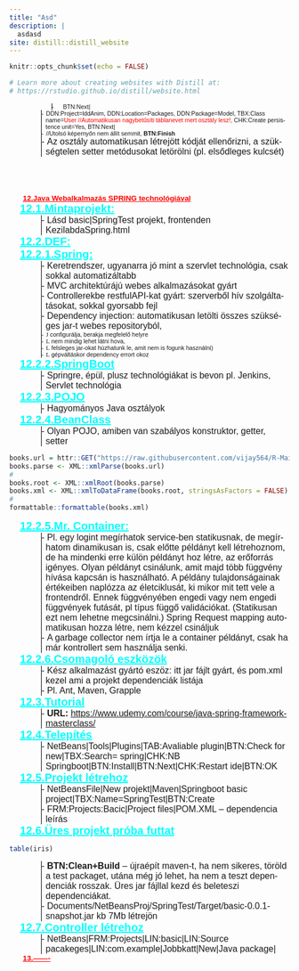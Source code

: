 ```yaml
---
title: "Asd"
description: |
  asdasd
site: distill::distill_website
---
```


```r
knitr::opts_chunk$set(echo = FALSE)

# Learn more about creating websites with Distill at:
# https://rstudio.github.io/distill/website.html

```


<html xmlns:ns0="urn:schemas-microsoft-com:office:smarttags">

<head>
<link rel="stylesheet" href="https://maxcdn.bootstrapcdn.com/bootstrap/3.3.5/css/bootstrap.min.css" integrity="sha512-dTfge/zgoMYpP7QbHy4gWMEGsbsdZeCXz7irItjcC3sPUFtf0kuFbDz/ixG7ArTxmDjLXDmezHubeNikyKGVyQ==" crossorigin="anonymous">
<link rel="stylesheet" href="https://cdn.rawgit.com/afeld/bootstrap-toc/2f761d4/dist/bootstrap-toc.min.css">

<meta http-equiv=Content-Type content="text/html; charset=windows-1250">
<meta name=Generator content="Microsoft Word 15 (filtered)">
<title>PHP OOP</title>

<style>
<!--
 /* Font Definitions */
 @font-face
	{font-family:Wingdings;
	panose-1:5 0 0 0 0 0 0 0 0 0;}
@font-face
	{font-family:Sendnya;
	panose-1:0 0 4 0 0 0 0 0 0 0;}
@font-face
	{font-family:"Cambria Math";
	panose-1:2 4 5 3 5 4 6 3 2 4;}
@font-face
	{font-family:Calibri;
	panose-1:2 15 5 2 2 2 4 3 2 4;}
@font-face
	{font-family:"Calibri Light";
	panose-1:2 15 3 2 2 2 4 3 2 4;}
@font-face
	{font-family:"Arial Narrow";
	panose-1:2 11 6 6 2 2 2 3 2 4;}
@font-face
	{font-family:Tahoma;
	panose-1:2 11 6 4 3 5 4 4 2 4;}
 /* Style Definitions */
 p.MsoNormal, li.MsoNormal, div.MsoNormal
	{margin-top:0cm;
	margin-right:0cm;
	margin-bottom:0cm;
	margin-left:42.55pt;
	text-align:justify;
	punctuation-wrap:simple;
	text-autospace:none;
	font-size:8.0pt;
	font-family:"Arial Narrow",sans-serif;}
h1
	{mso-style-link:"Címsor 1 Char";
	margin-top:0cm;
	margin-right:0cm;
	margin-bottom:0cm;
	margin-left:14.2pt;
	text-indent:4pt;
	page-break-after:avoid;
	punctuation-wrap:simple;
	text-autospace:none;
	border:none;
	padding:0cm;
	font-size:10.0pt;
	font-family:"Arial Narrow",sans-serif;
	color:red;
	text-decoration:underline;}
h2
	{margin-top:0cm;
	margin-right:0cm;
	margin-bottom:0cm;
	margin-left:21.3pt;
	text-indent:-7.1pt;
	page-break-after:avoid;
	punctuation-wrap:simple;
	text-autospace:none;
	border:none;
	padding:0cm;
	font-size:15.0pt;
	font-family:"Arial Narrow",sans-serif;
	color:aqua;
	text-decoration:underline;}
h3
	{margin-top:0cm;
	margin-right:0cm;
	margin-bottom:0cm;
	margin-left:1.0cm;
	text-indent:-7.1pt;
	page-break-after:avoid;
	punctuation-wrap:simple;
	text-autospace:none;
	border:none;
	padding:0cm;
	font-size:13.0pt;
	font-family:"Arial Narrow",sans-serif;
	color:#00B050;
	text-decoration:underline;}
h4
	{margin-top:0cm;
	margin-right:0cm;
	margin-bottom:0cm;
	margin-left:35.45pt;
	text-indent:-7.1pt;
	page-break-after:avoid;
	punctuation-wrap:simple;
	text-autospace:none;
	border:none;
	padding:0cm;
	font-size:12.0pt;
	font-family:"Arial Narrow",sans-serif;
	color:blue;
	text-decoration:underline;}
h5
	{margin-top:0cm;
	margin-right:0cm;
	margin-bottom:0cm;
	margin-left:42.55pt;
	text-indent:-7.1pt;
	punctuation-wrap:simple;
	text-autospace:none;
	border:none;
	padding:0cm;
	font-size:11.0pt;
	font-family:"Arial Narrow",sans-serif;
	color:#1F497D;
	text-decoration:underline;}
h6
	{margin-top:0cm;
	margin-right:0cm;
	margin-bottom:0cm;
	margin-left:85.1pt;
	text-indent:-42.55pt;
	punctuation-wrap:simple;
	text-autospace:none;
	border:none;
	padding:0cm;
	font-size:10.0pt;
	font-family:"Arial Narrow",sans-serif;
	color:black;
	text-decoration:underline;}
p.MsoHeading7, li.MsoHeading7, div.MsoHeading7
	{margin-top:12.0pt;
	margin-right:0cm;
	margin-bottom:3.0pt;
	margin-left:106.3pt;
	text-align:justify;
	text-indent:-35.4pt;
	punctuation-wrap:simple;
	text-autospace:none;
	font-size:8.0pt;
	font-family:"Arial",sans-serif;}
p.MsoHeading8, li.MsoHeading8, div.MsoHeading8
	{margin-top:12.0pt;
	margin-right:0cm;
	margin-bottom:3.0pt;
	margin-left:141.7pt;
	text-align:justify;
	text-indent:-35.4pt;
	punctuation-wrap:simple;
	text-autospace:none;
	font-size:8.0pt;
	font-family:"Arial",sans-serif;
	font-style:italic;}
p.MsoHeading9, li.MsoHeading9, div.MsoHeading9
	{margin-top:12.0pt;
	margin-right:0cm;
	margin-bottom:3.0pt;
	margin-left:177.1pt;
	text-align:justify;
	text-indent:-35.4pt;
	punctuation-wrap:simple;
	text-autospace:none;
	font-size:9.0pt;
	font-family:"Arial",sans-serif;
	font-style:italic;}
p.MsoHeader, li.MsoHeader, div.MsoHeader
	{margin-top:0cm;
	margin-right:0cm;
	margin-bottom:1.0pt;
	margin-left:0cm;
	text-align:justify;
	punctuation-wrap:simple;
	text-autospace:none;
	border:none;
	padding:0cm;
	font-size:8.0pt;
	font-family:"Arial Narrow",sans-serif;}
p.MsoFooter, li.MsoFooter, div.MsoFooter
	{margin-top:1.0pt;
	margin-right:0cm;
	margin-bottom:0cm;
	margin-left:0cm;
	text-align:justify;
	punctuation-wrap:simple;
	text-autospace:none;
	border:none;
	padding:0cm;
	font-size:8.0pt;
	font-family:"Arial Narrow",sans-serif;}
p.MsoMacroText, li.MsoMacroText, div.MsoMacroText
	{mso-style-link:"Makró szövege Char";
	margin-top:0cm;
	margin-right:7.1pt;
	margin-bottom:2px;
	margin-left:0cm;
	line-height:75%;
	punctuation-wrap:simple;
	text-autospace:none;
	border:none;
	padding:0cm;
	font-size:9.0pt;
	font-family:"Courier New";}
p.MsoList, li.MsoList, div.MsoList
	{margin-top:0cm;
	margin-right:0cm;
	margin-bottom:0cm;
	margin-left:49.65pt;
	text-indent:-7.1pt;
	punctuation-wrap:simple;
	text-autospace:none;
	border:none;
	padding:0cm;
	font-size:12.0pt;
	font-family:"Arial Narrow",sans-serif;}
p.MsoList2, li.MsoList2, div.MsoList2
	{margin-top:0cm;
	margin-right:0cm;
	margin-bottom:0cm;
	margin-left:2.0cm;
	text-indent:-7.05pt;
	punctuation-wrap:simple;
	text-autospace:none;
	border:none;
	padding:0cm;
	font-size:8.0pt;
	font-family:"Arial Narrow",sans-serif;}
p.MsoList3, li.MsoList3, div.MsoList3
	{margin-top:0cm;
	margin-right:0cm;
	margin-bottom:0cm;
	margin-left:63.8pt;
	text-align:justify;
	text-indent:-7.65pt;
	punctuation-wrap:simple;
	text-autospace:none;
	border:none;
	padding:0cm;
	font-size:9.0pt;
	font-family:"Arial Narrow",sans-serif;}
span.MakrszvegeChar
	{mso-style-name:"Makró szövege Char";
	mso-style-link:"Makró szövege";
	font-family:"Courier New";}
.MsoChpDefault
	{font-size:10.0pt;}
 /* Page Definitions */
 @page WordSection1
	{size:595.3pt 841.9pt;
	margin:42.55pt 42.55pt 51.05pt 42.55pt;}
div.WordSection1
	{page:WordSection1;}
@page WordSection2
	{size:595.3pt 841.9pt;
	margin:42.55pt 42.55pt 51.05pt 42.55pt;}
div.WordSection2
	{page:WordSection2;}
 /* List Definitions */
 ol
	{margin-bottom:0cm;}
ul
	{margin-bottom:0cm;}

-->
</style>
<script src="https://code.jquery.com/jquery-2.1.4.min.js"></script>
<script src="https://maxcdn.bootstrapcdn.com/bootstrap/3.3.5/js/bootstrap.min.js" integrity="sha512-K1qjQ+NcF2TYO/eI3M6v8EiNYZfA95pQumfvcVrTHtwQVDG+aHRqLi/ETn2uB+1JqwYqVG3LIvdm9lj6imS/pQ==" crossorigin="anonymous"></script>
<script src="https://cdn.rawgit.com/afeld/bootstrap-toc/2f761d4/dist/bootstrap-toc.min.js"></script>

</head>

<body lang=HU link=blue vlink="#954F72" style='word-wrap:break-word' data-spy="scroll" data-target="#toc">

<nav id="toc" data-spy="affix" data-toggle="toc"></nav>

<div class=WordSection1>

<div style='border:none;border-left:solid windowtext 1.0pt;padding:0cm 0cm 0cm 0cm;
margin-left:2.0cm;margin-right:0cm'>

<p class=MsoList2 style='margin-left:0cm;text-indent:0cm'><span
style='font-family:"Arial",sans-serif'>-<span style='font:7.0pt "Times New Roman"'>&nbsp;&nbsp;&nbsp;&nbsp;&nbsp;&nbsp;
</span></span>BTN:Next|</p>

</div>

<div style='border:none;border-left:solid windowtext 1.0pt;padding:0cm 0cm 0cm 0cm;
margin-left:42.55pt;margin-right:0cm'>

<p class=MsoList2 style='margin-left:5.65pt;text-indent:-5.65pt'><span
style='font-family:"Arial",sans-serif'>-<span style='font:7.0pt "Times New Roman"'>&nbsp;
</span></span>DDN:Project=lddAnim, DDN:Location=Packages, DDN:Package=Model,
TBX:Class name=<span style='color:red'>User</span> <span style='color:red'>//Automatikusan
nagybetűsíti táblanevet mert osztály lesz!,</span> CHK:Create persistence
unit=Yes, BTN:Next|</p>

<p class=MsoList2 style='margin-left:5.65pt;text-indent:-5.65pt'><span
style='font-family:"Arial",sans-serif'>-<span style='font:7.0pt "Times New Roman"'>&nbsp;
</span></span>//Utolsó képernyőn nem állít semmit, <b>BTN:Finish</b></p>

<p class=MsoList style='margin-left:5.65pt;text-indent:-5.65pt'><span
style='font-family:"Arial",sans-serif'>-<span style='font:7.0pt "Times New Roman"'>&nbsp;
</span></span>Az osztály automatikusan létrejött kódját ellenőrizni, a
szükségtelen setter metódusokat letörölni (pl. elsődleges kulcsét)</p>

</div>

<p class=MsoNormal>&nbsp;</p>

<p class=MsoNormal>&nbsp;</p>

</div>

<b><u><span style='font-size:10.0pt;font-family:"Arial Narrow",sans-serif;
color:red'><br clear=all style='page-break-before:always'>
</span></u></b>

<div class=WordSection2>

#  12.Java Webalkalmazás SPRING technológiával

##  12.1.Mintaprojekt:

<div style='border:none;border-left:solid windowtext 1.0pt;padding:0cm 0cm 0cm 0cm;
margin-left:42.55pt;margin-right:0cm'>

<p class=MsoList style='margin-left:5.65pt;text-indent:-5.65pt'><span
style='font-family:"Arial",sans-serif'>-<span style='font:7.0pt "Times New Roman"'>&nbsp;
</span></span>Lásd basic|SpringTest projekt, frontenden KezilabdaSpring.html</p>

</div>

## 12.2.DEF:

## 12.2.1.Spring:

<div style='border:none;border-left:solid windowtext 1.0pt;padding:0cm 0cm 0cm 0cm;
margin-left:42.55pt;margin-right:0cm'>

<p class=MsoList style='margin-left:5.65pt;text-indent:-5.65pt'><span
style='font-family:"Arial",sans-serif'>-<span style='font:7.0pt "Times New Roman"'>&nbsp;
</span></span>Keretrendszer, ugyanarra jó mint a szervlet technológia, csak
sokkal automatizáltabb</p>

<p class=MsoList style='margin-left:5.65pt;text-indent:-5.65pt'><span
style='font-family:"Arial",sans-serif'>-<span style='font:7.0pt "Times New Roman"'>&nbsp;
</span></span>MVC architektúrájú webes alkalmazásokat gyárt</p>

<p class=MsoList style='margin-left:5.65pt;text-indent:-5.65pt'><span
style='font-family:"Arial",sans-serif'>-<span style='font:7.0pt "Times New Roman"'>&nbsp;
</span></span>Controllerekbe restfulAPI-kat gyárt: szerverből hív
szolgáltatásokat, sokkal gyorsabb fejl</p>

<p class=MsoList style='margin-left:5.65pt;text-indent:-5.65pt'><span
style='font-family:"Arial",sans-serif'>-<span style='font:7.0pt "Times New Roman"'>&nbsp;
</span></span>Dependency injection: automatikusan letölti összes szükséges
jar-t webes repositoryból, </p>

<p class=MsoList2 style='margin-left:5.65pt;text-indent:-5.65pt'><span
style='font-family:"Arial",sans-serif'>-<span style='font:7.0pt "Times New Roman"'>&nbsp;
</span></span><span style='font-family:Wingdings'>J</span> configurálja,
berakja megfelelő helyre </p>

<p class=MsoList2 style='margin-left:5.65pt;text-indent:-5.65pt'><span
style='font-family:"Arial",sans-serif'>-<span style='font:7.0pt "Times New Roman"'>&nbsp;
</span></span><span style='font-family:Wingdings'>L</span> nem mindig lehet
látni hova, </p>

<p class=MsoList2 style='margin-left:5.65pt;text-indent:-5.65pt'><span
style='font-family:"Arial",sans-serif'>-<span style='font:7.0pt "Times New Roman"'>&nbsp;
</span></span><span style='font-family:Wingdings'>L</span> felsleges jar-okat
húzhatunk le, amit nem is fogunk használni)</p>

<p class=MsoList2 style='margin-left:5.65pt;text-indent:-5.65pt'><span
style='font-family:"Arial",sans-serif'>-<span style='font:7.0pt "Times New Roman"'>&nbsp;
</span></span><span style='font-family:Wingdings'>L</span> gépváltáskor
dependency errort okoz</p>

</div>

## 12.2.2.SpringBoot

<div style='border:none;border-left:solid windowtext 1.0pt;padding:0cm 0cm 0cm 0cm;
margin-left:42.55pt;margin-right:0cm'>

<p class=MsoList style='margin-left:5.65pt;text-indent:-5.65pt'><span
style='font-family:"Arial",sans-serif'>-<span style='font:7.0pt "Times New Roman"'>&nbsp;
</span></span>Springre, épül, plusz technológiákat is bevon pl. Jenkins,
Servlet technológia</p>

</div>

##  12.2.3.POJO

<div style='border:none;border-left:solid windowtext 1.0pt;padding:0cm 0cm 0cm 0cm;
margin-left:42.55pt;margin-right:0cm'>

<p class=MsoList style='margin-left:5.65pt;text-indent:-5.65pt'><span
style='font-family:"Arial",sans-serif'>-<span style='font:7.0pt "Times New Roman"'>&nbsp;
</span></span>Hagyományos Java osztályok</p>

</div>

##  12.2.4.BeanClass

<div style='border:none;border-left:solid windowtext 1.0pt;padding:0cm 0cm 0cm 0cm;
margin-left:42.55pt;margin-right:0cm'>

<p class=MsoList style='margin-left:5.65pt;text-indent:-5.65pt'><span
style='font-family:"Arial",sans-serif'>-<span style='font:7.0pt "Times New Roman"'>&nbsp;
</span></span>Olyan POJO, amiben van szabályos konstruktor, getter, setter</p>

</div>

```r

books.url = httr::GET("https://raw.githubusercontent.com/vijay564/R-Maincode/master/books.xml")
books.parse <- XML::xmlParse(books.url)
# 
books.root <- XML::xmlRoot(books.parse)
books.xml <- XML::xmlToDataFrame(books.root, stringsAsFactors = FALSE)
# 
formattable::formattable(books.xml)
```


##  12.2.5.Mr. Container:

<div style='border:none;border-left:solid windowtext 1.0pt;padding:0cm 0cm 0cm 0cm;
margin-left:42.55pt;margin-right:0cm'>

<p class=MsoList style='margin-left:5.65pt;text-indent:-5.65pt'><span
style='font-family:"Arial",sans-serif'>-<span style='font:7.0pt "Times New Roman"'>&nbsp;
</span></span>Pl. egy logint megírhatok service-ben statikusnak, de megírhatom
dinamikusan is, csak előtte példányt kell létrehoznom, de ha mindenki erre
külön példányt hoz létre, az erőforrás igényes. Olyan példányt csinálunk, amit
majd több függvény hívása kapcsán is használható. A példány tulajdonságainak
értékeiben naplózza az életciklusát, ki mikor mit tett vele a frontendről.
Ennek függvényében engedi vagy nem engedi függvények futását, pl típus függő
validációkat. (Statikusan ezt nem lehetne megcsinálni.) Spring Request mapping
automatikusan hozza létre, nem kézzel csináljuk</p>

<p class=MsoList style='margin-left:5.65pt;text-indent:-5.65pt'><span
style='font-family:"Arial",sans-serif'>-<span style='font:7.0pt "Times New Roman"'>&nbsp;
</span></span>A garbage collector nem írtja le a container példányt, csak ha
már kontrollert sem használja senki.</p>

</div>

##  12.2.6.Csomagoló eszközök

<div style='border:none;border-left:solid windowtext 1.0pt;padding:0cm 0cm 0cm 0cm;
margin-left:42.55pt;margin-right:0cm'>

<p class=MsoList style='margin-left:5.65pt;text-indent:-5.65pt'><span
style='font-family:"Arial",sans-serif'>-<span style='font:7.0pt "Times New Roman"'>&nbsp;
</span></span>Kész alkalmazást gyártó eszöz: itt jar fájlt gyárt, és pom.xml
kezel ami a projekt dependenciák listája</p>

<p class=MsoList style='margin-left:5.65pt;text-indent:-5.65pt'><span
style='font-family:"Arial",sans-serif'>-<span style='font:7.0pt "Times New Roman"'>&nbsp;
</span></span>Pl. Ant, Maven, Grapple </p>

</div>

##  12.3.Tutorial

<div style='border:none;border-left:solid windowtext 1.0pt;padding:0cm 0cm 0cm 0cm;
margin-left:42.55pt;margin-right:0cm'>

<p class=MsoList style='margin-left:5.65pt;text-indent:-5.65pt'><span
style='font-family:"Arial",sans-serif'>-<span style='font:7.0pt "Times New Roman"'>&nbsp;
</span></span><b>URL:</b> <a
href="https://www.udemy.com/course/java-spring-framework-masterclass/">https://www.udemy.com/course/java-spring-framework-masterclass/</a>
</p>

</div>

##  12.4.Telepítés

<div style='border:none;border-left:solid windowtext 1.0pt;padding:0cm 0cm 0cm 0cm;
margin-left:42.55pt;margin-right:0cm'>

<p class=MsoList style='margin-left:5.65pt;text-indent:-5.65pt'><span
style='font-family:"Arial",sans-serif'>-<span style='font:7.0pt "Times New Roman"'>&nbsp;
</span></span>NetBeans|Tools|Plugins|TAB:Avaliable plugin|BTN:Check for new|TBX:Search=
spring|CHK:NB Springboot|BTN:Install|BTN:Next|CHK:Restart ide|BTN:OK</p>

</div>

##  12.5.Projekt létrehoz

<div style='border:none;border-left:solid windowtext 1.0pt;padding:0cm 0cm 0cm 0cm;
margin-left:42.55pt;margin-right:0cm'>

<p class=MsoList style='margin-left:5.65pt;text-indent:-5.65pt'><span
style='font-family:"Arial",sans-serif'>-<span style='font:7.0pt "Times New Roman"'>&nbsp;
</span></span>NetBeansFile|New projekt|Maven|Springboot basic project|TBX:Name=SpringTest|BTN:Create</p>

<p class=MsoList style='margin-left:5.65pt;text-indent:-5.65pt'><span
style='font-family:"Arial",sans-serif'>-<span style='font:7.0pt "Times New Roman"'>&nbsp;
</span></span>FRM:Projects:Bacic|Project files|POM.XML – dependencia leírás</p>

</div>

##  12.6.Üres projekt próba futtat

```r
table(iris)
```

<div style='border:none;border-left:solid windowtext 1.0pt;padding:0cm 0cm 0cm 0cm;
margin-left:42.55pt;margin-right:0cm'>

<p class=MsoList style='margin-left:5.65pt;text-indent:-5.65pt'><span
style='font-family:"Arial",sans-serif'>-<span style='font:7.0pt "Times New Roman"'>&nbsp;
</span></span><b>BTN:Clean+Build</b> – újraépít maven-t, ha nem sikeres, töröld
a test packaget, utána még jó lehet, ha nem a teszt dependenciák rosszak. Üres
jar fájllal kezd és beleteszi dependenciákat.</p>

<p class=MsoList style='margin-left:5.65pt;text-indent:-5.65pt'><span
style='font-family:"Arial",sans-serif'>-<span style='font:7.0pt "Times New Roman"'>&nbsp;
</span></span>Documents/NetBeansProj/SpringTest/Target/basic-0.0.1-snapshot.jar
kb 7Mb létrejön</p>

</div>

##  12.7.Controller létrehoz

<div style='border:none;border-left:solid windowtext 1.0pt;padding:0cm 0cm 0cm 0cm;
margin-left:42.55pt;margin-right:0cm'>

<p class=MsoList style='margin-left:5.65pt;text-indent:-5.65pt'><span
style='font-family:"Arial",sans-serif'>-<span style='font:7.0pt "Times New Roman"'>&nbsp;
</span></span>NetBeans|FRM:Projects|LIN:basic|LIN:Source
pacakeges|LIN:com.example|Jobbkatt|New|Java package|</p>

</div>

# 13.-------





</div>

</body>

</html>
